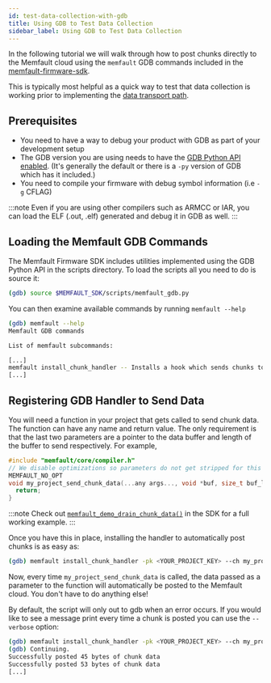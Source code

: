 ```yaml
---
id: test-data-collection-with-gdb
title: Using GDB to Test Data Collection
sidebar_label: Using GDB to Test Data Collection
---
```


In the following tutorial we will walk through how to post chunks directly to
the Memfault cloud using the `memfault` GDB commands included in the
[memfault-firmware-sdk](https://github.com/memfault/memfault-firmware-sdk).

This is typically most helpful as a quick way to test that data collection is
working prior to implementing the
[data transport path](data-from-firmware-to-cloud.mdx).

## Prerequisites

- You need to have a way to debug your product with GDB as part of your
  development setup
- The GDB version you are using needs to have the
  [GDB Python API enabled](https://interrupt.memfault.com/blog/automate-debugging-with-gdb-python-api#getting-started-with-gdb-python).
  (It's generally the default or there is a `-py` version of GDB which has it
  included.)
- You need to compile your firmware with debug symbol information (i.e `-g`
  CFLAG)

:::note
Even if you are using other compilers such as ARMCC or IAR, you can load the
ELF (.out, .elf) generated and debug it in GDB as well.
:::

## Loading the Memfault GDB Commands

The Memfault Firmware SDK includes utilities implemented using the GDB Python
API in the scripts directory. To load the scripts all you need to do is source
it:

```bash
(gdb) source $MEMFAULT_SDK/scripts/memfault_gdb.py
```

You can then examine available commands by running `memfault --help`

```bash
(gdb) memfault --help
Memfault GDB commands

List of memfault subcommands:

[...]
memfault install_chunk_handler -- Installs a hook which sends chunks to the Memfault cloud chunk endpoint automagically
[...]
```

## Registering GDB Handler to Send Data

You will need a function in your project that gets called to send chunk data.
The function can have any name and return value. The only requirement is that
the last two parameters are a pointer to the data buffer and length of the
buffer to send respectively. For example,

```c
#include "memfault/core/compiler.h"
// We disable optimizations so parameters do not get stripped for this stub function
MEMFAULT_NO_OPT
void my_project_send_chunk_data(...any args..., void *buf, size_t buf_len) {
  return;
}
```

:::note
Check out
[`memfault_demo_drain_chunk_data()`](https://github.com/memfault/memfault-firmware-sdk/blob/master/components/demo/src/memfault_demo_cli_print_chunk.c#L139)
in the SDK for a full working example.
:::

Once you have this in place, installing the handler to automatically post chunks
is as easy as:

```bash
(gdb) memfault install_chunk_handler -pk <YOUR_PROJECT_KEY> --ch my_project_send_chunk_data
```

Now, every time `my_project_send_chunk_data` is called, the data passed as a
parameter to the function will automatically be posted to the Memfault cloud.
You don't have to do anything else!

By default, the script will only out to gdb when an error occurs. If you would
like to see a message print every time a chunk is posted you can use the
`--verbose` option:

```bash
(gdb) memfault install_chunk_handler -pk <YOUR_PROJECT_KEY> --ch my_project_send_chunk_data --verbose
(gdb) Continuing.
Successfully posted 45 bytes of chunk data
Successfully posted 53 bytes of chunk data
[...]
```
